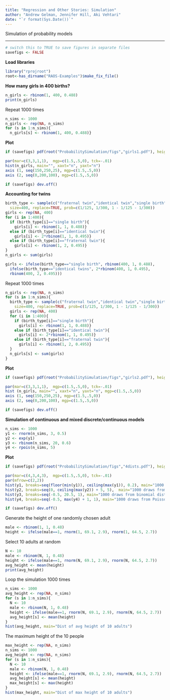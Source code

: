 ```yaml
---
title: "Regression and Other Stories: Simulation"
author: "Andrew Gelman, Jennifer Hill, Aki Vehtari"
date: "`r format(Sys.Date())`"
---
```

Simulation of probability models

-------------


```r
# switch this to TRUE to save figures in separate files
savefigs <- FALSE
```

**Load libraries**

```r
library("rprojroot")
root<-has_dirname("RAOS-Examples")$make_fix_file()
```

**How many girls in 400 births?**

```r
n_girls <- rbinom(1, 400, 0.488)
print(n_girls)
```

Repeat 1000 times

```r
n_sims <- 1000
n_girls <- rep(NA, n_sims)
for (s in 1:n_sims){
  n_girls[s] <- rbinom(1, 400, 0.488)}
```

**Plot**

```r
if (savefigs) pdf(root("ProbabilitySimulation/figs","girls1.pdf"), height=3.5, width=5.5)
```
```r
par(mar=c(3,3,1,1),  mgp=c(1.5,.5,0), tck=-.01)
hist(n_girls, main="", xaxt="n", yaxt="n")
axis (1, seq(150,250,25), mgp=c(1.5,.5,0))
axis (2, seq(0,200,100), mgp=c(1.5,.5,0))
```
```r
if (savefigs) dev.off()
```

**Accounting for twins**

```r
birth_type <- sample(c("fraternal twin","identical twin","single birth"),
  size=400, replace=TRUE, prob=c(1/125, 1/300, 1 - 1/125 - 1/300))
girls <- rep(NA, 400)
for (i in 1:400){
  if (birth_type[i]=="single birth"){
    girls[i] <- rbinom(1, 1, 0.488)}
  else if (birth_type[i]=="identical twin"){
    girls[i] <- 2*rbinom(1, 1, 0.495)}
  else if (birth_type[i]=="fraternal twin"){
    girls[i] <- rbinom(1, 2, 0.495)}
}
n_girls <- sum(girls)

girls <- ifelse(birth_type=="single birth", rbinom(400, 1, 0.488),
  ifelse(birth_type=="identical twins", 2*rbinom(400, 1, 0.495),
  rbinom(400, 2, 0.495)))
```

Repeat 1000 times

```r
n_girls <- rep(NA, n_sims)
for (s in 1:n_sims){
  birth_type <- sample(c("fraternal twin","identical twin","single birth"),
    size=400, replace=TRUE, prob=c(1/125, 1/300, 1 - 1/125 - 1/300))
  girls <- rep(NA, 400)
  for (i in 1:400){
    if (birth_type[i]=="single birth"){
      girls[i] <- rbinom(1, 1, 0.488)}
    else if (birth_type[i]=="identical twin"){
      girls[i] <- 2*rbinom(1, 1, 0.495)}
    else if (birth_type[i]=="fraternal twin"){
      girls[i] <- rbinom(1, 2, 0.495)}
  }
  n_girls[s] <- sum(girls)
}
```

**Plot**

```r
if (savefigs) pdf(root("ProbabilitySimulation/figs","girls2.pdf"), height=3.5, width=5.5)
```
```r
par(mar=c(3,3,1,1),  mgp=c(1.5,.5,0), tck=-.01)
hist (n_girls, main="", xaxt="n", yaxt="n", mgp=c(1.5,.5,0))
axis (1, seq(150,250,25), mgp=c(1.5,.5,0))
axis (2, seq(0,200,100), mgp=c(1.5,.5,0))
```
```r
if (savefigs) dev.off()
```

**Simulation of continuous and mixed discrete/continuous models**

```r
n_sims <- 1000
y1 <- rnorm(n_sims, 3, 0.5)
y2 <- exp(y1)
y3 <- rbinom(n_sims, 20, 0.6)
y4 <- rpois(n_sims, 5)
```

**Plot**

```r
if (savefigs) pdf(root("ProbabilitySimulation/figs","4dists.pdf"), height=7, width=10)
```
```r
par(mar=c(4,3,4,3),  mgp=c(1.5,.5,0), tck=-.01)
par(mfrow=c(2,2))
hist(y1, breaks=seq(floor(min(y1)), ceiling(max(y1)), 0.2), main="1000 draws from normal dist with dist. with mean 3, sd 0.5")
hist(y2, breaks=seq(0, ceiling(max(y2)) + 5, 5),  main="1000 draws from corresponding lognormal dist.")
hist(y3, breaks=seq(-0.5, 20.5, 1), main="1000 draws from binomial dist. with 20 tries, probability 0.6")
hist(y4, breaks=seq(-0.5, max(y4) + 1, 1), main="1000 draws from Poisson dist. with mean 5")
```
```r
if (savefigs) dev.off()
```

Generate the height of one randomly chosen adult

```r
male <- rbinom(1, 1, 0.48)
height <- ifelse(male==1, rnorm(1, 69.1, 2.9), rnorm(1, 64.5, 2.7))
```

Select 10 adults at random

```r
N <- 10
male <- rbinom(N, 1, 0.48)
height <- ifelse(male==1, rnorm(N, 69.1, 2.9), rnorm(N, 64.5, 2.7))
avg_height <- mean(height)
print(avg_height)
```

Loop the simulation 1000 times

```r
n_sims <- 1000
avg_height <- rep(NA, n_sims)
for (s in 1:n_sims){
  N <- 10
  male <- rbinom(N, 1, 0.48)
  height <- ifelse(male==1, rnorm(N, 69.1, 2.9), rnorm(N, 64.5, 2.7))
  avg_height[s] <- mean(height)
}
hist(avg_height, main="Dist of avg height of 10 adults")
```

The maximum height of the 10 people

```r
max_height <- rep(NA, n_sims)
n_sims <- 1000
avg_height <- rep(NA, n_sims)
for (s in 1:n_sims){
  N <- 10
  male <- rbinom(N, 1, 0.48)
  height <- ifelse(male==1, rnorm(N, 69.1, 2.9), rnorm(N, 64.5, 2.7))
  avg_height[s] <- mean(height)
  max_height[s] <- max(height)
}
hist(max_height, main="Dist of max height of 10 adults")
```

